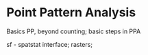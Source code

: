 # Point Pattern Analysis {#pointpatterns}

Basics PP, beyond counting; basic steps in PPA

sf - spatstat interface; rasters;

[comment]: spatstat to sf in sf, where are sf to spatstat methods?
